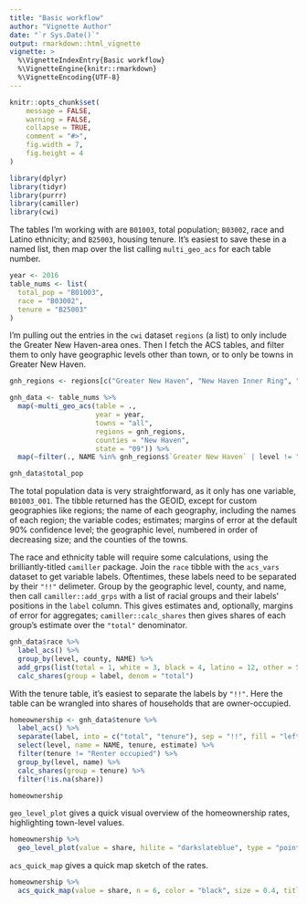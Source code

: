```yaml
---
title: "Basic workflow"
author: "Vignette Author"
date: "`r Sys.Date()`"
output: rmarkdown::html_vignette
vignette: >
  %\VignetteIndexEntry{Basic workflow}
  %\VignetteEngine{knitr::rmarkdown}
  %\VignetteEncoding{UTF-8}
---
```


```r
knitr::opts_chunk$set(
	message = FALSE,
	warning = FALSE,
	collapse = TRUE,
	comment = "#>",
	fig.width = 7,
	fig.height = 4
)
```

```r
library(dplyr)
library(tidyr)
library(purrr)
library(camiller)
library(cwi)
```

The tables I'm working with are `B01003`, total population; `B03002`, race and Latino ethnicity; and `B25003`, housing tenure. It's easiest to save these in a named list, then map over the list calling `multi_geo_acs` for each table number.

```r
year <- 2016
table_nums <- list(
  total_pop = "B01003", 
  race = "B03002",
  tenure = "B25003"
)
```

I'm pulling out the entries in the `cwi` dataset `regions` (a list) to only include the Greater New Haven-area ones. Then I fetch the ACS tables, and filter them to only have geographic levels other than town, or to only be towns in Greater New Haven.

```r
gnh_regions <- regions[c("Greater New Haven", "New Haven Inner Ring", "New Haven Outer Ring")]

gnh_data <- table_nums %>%
  map(~multi_geo_acs(table = ., 
                     year = year, 
                     towns = "all", 
                     regions = gnh_regions, 
                     counties = "New Haven", 
                     state = "09")) %>%
  map(~filter(., NAME %in% gnh_regions$`Greater New Haven` | level != "4_towns"))
```


```r
gnh_data$total_pop
```

The total population data is very straightforward, as it only has one variable, `B01003_001`. The tibble returned has the GEOID, except for custom geographies like regions; the name of each geography, including the names of each region; the variable codes; estimates; margins of error at the default 90\% confidence level; the geographic level, numbered in order of decreasing size; and the counties of the towns.

The race and ethnicity table will require some calculations, using the brilliantly-titled `camiller` package. Join the `race` tibble with the `acs_vars` dataset to get variable labels. Oftentimes, these labels need to be separated by their `"!!"` delimeter. Group by the geographic level, county, and name, then call `camiller::add_grps` with a list of racial groups and their labels' positions in the `label` column. This gives estimates and, optionally, margins of error for aggregates; `camiller::calc_shares` then gives shares of each group's estimate over the `"total"` denominator.

```r
gnh_data$race %>%
  label_acs() %>% 
  group_by(level, county, NAME) %>%
  add_grps(list(total = 1, white = 3, black = 4, latino = 12, other = 5:9), group = label) %>%
  calc_shares(group = label, denom = "total")
```

With the tenure table, it's easiest to separate the labels by `"!!"`. Here the table can be wrangled into shares of households that are owner-occupied.

```r
homeownership <- gnh_data$tenure %>%
  label_acs() %>%
  separate(label, into = c("total", "tenure"), sep = "!!", fill = "left") %>%
  select(level, name = NAME, tenure, estimate) %>%
  filter(tenure != "Renter occupied") %>%
  group_by(level, name) %>%
  calc_shares(group = tenure) %>%
  filter(!is.na(share))

homeownership
```

`geo_level_plot` gives a quick visual overview of the homeownership rates, highlighting town-level values.

```r
homeownership %>% 
  geo_level_plot(value = share, hilite = "darkslateblue", type = "point")
```

`acs_quick_map` gives a quick map sketch of the rates.

```r
homeownership %>% 
  acs_quick_map(value = share, n = 6, color = "black", size = 0.4, title = "Homeownership, Greater New Haven")
```

